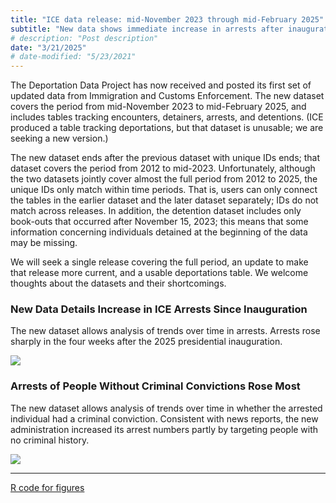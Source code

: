 ```yaml
---
title: "ICE data release: mid-November 2023 through mid-February 2025"
subtitle: "New data shows immediate increase in arrests after inauguration"
# description: "Post description"
date: "3/21/2025"
# date-modified: "5/23/2021"
---
```


The Deportation Data Project has now received and posted its first set of updated data from Immigration and Customs Enforcement. The new dataset covers the period from mid-November 2023 to mid-February 2025, and includes tables tracking encounters, detainers, arrests, and detentions. (ICE produced a table tracking deportations, but that dataset is unusable; we are seeking a new version.)

The new dataset ends after the previous dataset with unique IDs ends; that dataset covers the period from 2012 to mid-2023. Unfortunately, although the two datasets jointly cover almost the full period from 2012 to 2025, the unique IDs only match within time periods. That is, users can only connect the tables in the earlier dataset and the later dataset separately; IDs do not match across releases. In addition, the detention dataset includes only book-outs that occurred after November 15, 2023; this means that some information concerning individuals detained at the beginning of the data may be missing. 

We will seek a single release covering the full period, an update to make that release more current, and a usable deportations table. We welcome thoughts about the datasets and their shortcomings.

### New Data Details Increase in ICE Arrests Since Inauguration

The new dataset allows analysis of trends over time in arrests. Arrests rose sharply in the four weeks after the 2025 presidential inauguration.

![](/news/img/2025-03-21-ice-arrests.svg)

### Arrests of People Without Criminal Convictions Rose Most

The new dataset allows analysis of trends over time in whether the arrested individual had a criminal conviction. Consistent with news reports, the new administration increased its arrest numbers partly by targeting people with no criminal history.

![](/news/img/2025-03-21-ice-arrests-by-criminal-convictions.svg)

---

[R code for figures](/news/code/2025-03-21-ICE-release-figures.R)
